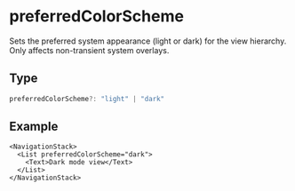 # preferredColorScheme 

Sets the preferred system appearance (light or dark) for the view hierarchy. Only affects non-transient system overlays.

## Type

```ts
preferredColorScheme?: "light" | "dark"
```

## Example

```tsx
<NavigationStack>
  <List preferredColorScheme="dark">
    <Text>Dark mode view</Text>
  </List>
</NavigationStack>
```

